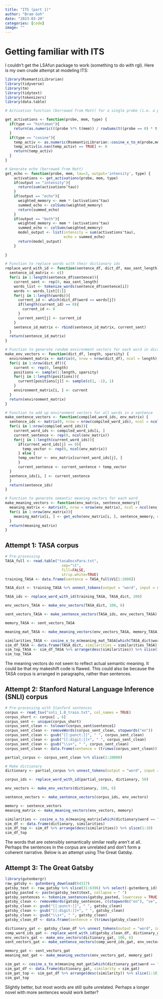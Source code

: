 ```yaml
---
title: "ITS (part 1)"
author: "Bram Goh"
date: "2023-03-20"
categories: [code]
image: ""
---
```


# Getting familiar with ITS

I couldn't get the LSAfun package to work (something to do with rgl). Here is my own crude attempt at modeling ITS:

```r
library(RsemanticLibrarian)
library(tidyverse)
library(tm)
library(tidytext)
library(tokenizers)
library(data.table)
```

```r
# Activation function (borrowed from Matt) for a single probe (i.e. a probe vector)

get_activations <- function(probe, mem, type) {
  if(type == "hintzman"){
    return(as.numeric(((probe %*% t(mem)) / rowSums(t((probe == 0) * t(mem == 0)) == 0))))
  }
  if(type == "cosine"){
    temp_activ <- as.numeric(RsemanticLibrarian::cosine_x_to_m(probe,mem))
    temp_activ[is.nan(temp_activ) == TRUE] <- 0
    return(temp_activ)
  }
}

# Generate echo (borrowed from Matt)
get_echo <- function(probe, mem, tau=3, output='intensity', type) {
    activations <- get_activations(probe, mem, type)
    if(output == "intensity"){
      return(sum(activations^tau))
    }
    if(output == "echo"){
      weighted_memory <- mem * (activations^tau)  
      summed_echo <- colSums(weighted_memory)
      return(summed_echo)
    }
    if(output == "both"){
      weighted_memory <- mem * (activations^tau)  
      summed_echo <- colSums(weighted_memory)
      model_output <- list(intensity = sum(activations^tau),
                           echo = summed_echo)
      return(model_output)
    }
    
}

# Function to replace words with their dictionary ids
replace_word_with_id <- function(sentence_df, dict_df, max_sent_length){
  sentence_id_matrix <- c()
  for(i in 1:length(sentence_df$sentence)){
    current_sent <- rep(0, max_sent_length)
    words_list <- tokenize_words(sentence_df$sentence[i])
    words <- words_list[[1]]
    for(j in 1:length(words)){
      current_id <- which(dict_df$word == words[j])
      if(length(current_id) == 0){
        current_id <- 0
      }
      current_sent[j] <- current_id
    }
    sentence_id_matrix <- rbind(sentence_id_matrix, current_sent)
  }
  return(sentence_id_matrix)
}

# Function to generate random environment vectors for each word in dictionary
make_env_vectors <- function(dict_df, length, sparsity) {
  environment_matrix <- matrix(0, nrow = nrow(dict_df), ncol = length)
  for(i in 1:nrow(dict_df)){
    current <- rep(0, length)
    positions <- sample(1:length, sparsity)
    for(j in 1:length(positions)){
      current[positions[j]] <- sample(c(1, -1), 1)
    }
    environment_matrix[i, ] <- current
  }
  return(environment_matrix)
}

# Function to add up environment vectors for all words in a sentence
make_sentence_vectors <- function(compiled_word_ids, env_matrix) {
  sentence_ids <- matrix(0, nrow = nrow(compiled_word_ids), ncol = ncol(env_matrix))
  for(i in 1:nrow(compiled_word_ids)){
    current_word_ids <- compiled_word_ids[i, ]
    current_sentence <- rep(0, ncol(env_matrix))
    for(j in 1:length(current_word_ids)){
      if(current_word_ids[j] == 0){
        temp_vector <- rep(0, ncol(env_matrix))
      } else {
      temp_vector <- env_matrix[current_word_ids[j], ]
      }
      current_sentence <- current_sentence + temp_vector
  }
  sentence_ids[i, ] <- current_sentence
  }
  return(sentence_ids)
}

# Function to generate semantic meaning vectors for each word
make_meaning_vectors <- function(env_matrix, sentence_memory){
  meaning_matrix <- matrix(0, nrow = nrow(env_matrix), ncol = ncol(env_matrix))
  for(i in 1:nrow(env_matrix)){
    meaning_matrix[i, ] <- get_echo(env_matrix[i, ], sentence_memory, output = "echo", type = "cosine")
  }
  return(meaning_matrix)
}
```

## Attempt 1: TASA corpus

```r
# Pre-processing
TASA_full <- read.table("tasaDocsPara.txt", 
                          sep="\t", 
                          fill=FALSE, 
                          strip.white=TRUE)
training_TASA <- data.frame(sentence = TASA_full$V1[1:2000])
```

```r
TASA_dict <- training_TASA %>% unnest_tokens(output = "word", input = sentence, token = "words") %>% unique() %>% arrange(word)

TASA_ids <- replace_word_with_id(training_TASA, TASA_dict, 200)

env_vectors_TASA <- make_env_vectors(TASA_dict, 100, 6)

sent_vectors_TASA <- make_sentence_vectors(TASA_ids, env_vectors_TASA)

memory_TASA <- sent_vectors_TASA

meaning_mat_TASA <- make_meaning_vectors(env_vectors_TASA, memory_TASA)

similarities_TASA <- cosine_x_to_m(meaning_mat_TASA[which(TASA_dict$word == "american"), ], meaning_mat_TASA)
sim_df_TASA <- data.frame(TASA_dict, similarities = similarities_TASA)
sim_top_TASA <- sim_df_TASA %>% arrange(desc(similarities)) %>% slice(1:10)
sim_top_TASA
```

The meaning vectors do not seem to reflect actual semantic meaning. It could be that my makeshift code is flawed. This could also be because the TASA corpus is arranged in paragraphs, rather than sentences.

## Attempt 2: Stanford Natural Language Inference (SNLI) corpus

```r
# Pre-processing with Stanford sentences
corpus <- read_tsv("snli_1.0_train.txt", col_names = TRUE)
corpus_short <- corpus[ , 6]
corpus_sent <- unique(corpus_short)
corpus_sent_clean <- tolower(corpus_sent$sentence1)
corpus_sent_clean <- removeWords(corpus_sent_clean, stopwords("en"))
corpus_sent_clean <- gsub("[[:punct:]]", " ", corpus_sent_clean)
corpus_sent_clean <- gsub("[[:digit:]]+", " ", corpus_sent_clean)
corpus_sent_clean <- gsub("\\s+", " ", corpus_sent_clean)
corpus_sent_clean <- data.frame(sentence = (trimws(corpus_sent_clean)))
```

```r
partial_corpus <- corpus_sent_clean %>% slice(1:20000)

# Make dictionary
dictionary <- partial_corpus %>% unnest_tokens(output = "word", input = sentence, token = "words") %>% unique() %>% arrange(word)
```

```r
corpus_ids <- replace_word_with_id(partial_corpus, dictionary, 50)
```

```r
env_vectors <- make_env_vectors(dictionary, 100, 6)
```

```r
sentence_vectors <- make_sentence_vectors(corpus_ids, env_vectors)
```

```r
memory <- sentence_vectors
meaning_matrix <- make_meaning_vectors(env_vectors, memory)
```

```r
similarities <- cosine_x_to_m(meaning_matrix[which(dictionary$word == "boy"), ], meaning_matrix)
sim_df <- data.frame(dictionary, similarities)
sim_df_top <- sim_df %>% arrange(desc(similarities)) %>% slice(1:10)
sim_df_top
```

The words that are ostensibly semantically similar really aren't at all. Perhaps the sentences in the corpus are unrelated and don't form a coherent narrative. Below is an attempt using The Great Gatsby.

## Attempt 3: The Great Gatsby

```r
library(gutenbergr)
raw_gatsby <- gutenberg_download(64317)
gatsby_text <- raw_gatsby %>% slice(31:6396) %>% select(-gutenberg_id)
gatsby_pasted <- paste(gatsby_text$text, collapse = " ")
gatsby_sentences <- tokenize_sentences(gatsby_pasted, lowercase = TRUE, simplify = TRUE)
gatsby_clean <- removeWords(gatsby_sentences, c(stopwords("en"), "ve", "t", "d"))
gatsby_clean <- gsub("[[:punct:]]", " ", gatsby_clean)
gatsby_clean <- gsub("[[:digit:]]+", " ", gatsby_clean)
gatsby_clean <- gsub("\\s+", " ", gatsby_clean)
gatsby_clean_df <- data.frame(sentence = (trimws(gatsby_clean)))
```

```r
dictionary_gat <- gatsby_clean_df %>% unnest_tokens(output = "word", input = sentence, token = "words") %>% unique() %>% arrange(word)
comp_word_ids_gat <- replace_word_with_id(gatsby_clean_df, dictionary_gat, 50)
env_vectors_gat <- make_env_vectors(dictionary_gat, 100, 6)
sent_vectors_gat <- make_sentence_vectors(comp_word_ids_gat, env_vectors_gat)

memory_gat <- sent_vectors_gat
meaning_mat_gat <- make_meaning_vectors(env_vectors_gat, memory_gat)
```

```r
sim_gat <- cosine_x_to_m(meaning_mat_gat[which(dictionary_gat$word == "party"), ], meaning_mat_gat)
sim_gat_df <- data.frame(dictionary_gat, similarity = sim_gat)
sim_gat_top <- sim_gat_df %>% arrange(desc(similarity)) %>% slice(1:10)
sim_gat_top
```

Slightly better, but most words are still quite unrelated. Perhaps a longer novel with more sentences would work better?
